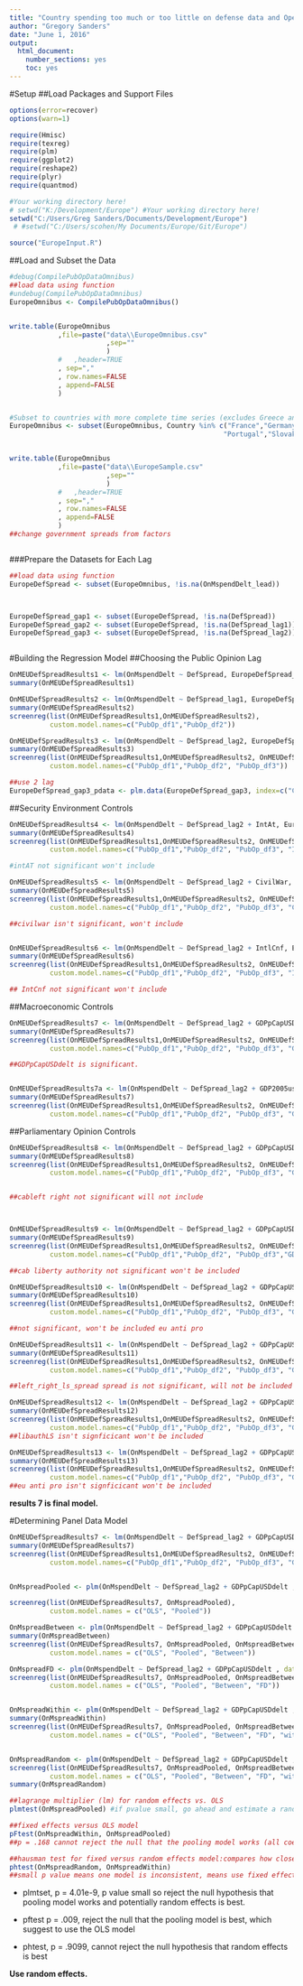 ```yaml
---
title: "Country spending too much or too little on defense data and Operations and Maintenance spending"
author: "Gregory Sanders"
date: "June 1, 2016"
output: 
  html_document: 
    number_sections: yes
    toc: yes
---
```


#Setup
##Load Packages and Support Files
```r
options(error=recover)
options(warn=1)

require(Hmisc)
require(texreg)
require(plm)
require(ggplot2)
require(reshape2)
require(plyr)
require(quantmod)

#Your working directory here!
# setwd("K:/Development/Europe") #Your working directory here!
setwd("C:/Users/Greg Sanders/Documents/Development/Europe")
 # #setwd("C:/Users/scohen/My Documents/Europe/Git/Europe")

source("EuropeInput.R")

```


##Load and Subset the Data
```r


#debug(CompilePubOpDataOmnibus)
##load data using function
#undebug(CompilePubOpDataOmnibus)
EuropeOmnibus <- CompilePubOpDataOmnibus()


write.table(EuropeOmnibus
            ,file=paste("data\\EuropeOmnibus.csv"
                        ,sep=""
                        )
            #   ,header=TRUE
            , sep=","
            , row.names=FALSE
            , append=FALSE
            )


#Subset to countries with more complete time series (excludes Greece and Serbia)
EuropeOmnibus <- subset(EuropeOmnibus, Country %in% c("France","Germany","United Kingdom","Italy","Netherlands","Poland",
                                                     "Portugal","Slovakia","Spain","Turkey"))


write.table(EuropeOmnibus
            ,file=paste("data\\EuropeSample.csv"
                        ,sep=""
                        )
            #   ,header=TRUE
            , sep=","
            , row.names=FALSE
            , append=FALSE
            )
##change government spreads from factors



```


###Prepare the Datasets for Each Lag
```r

##load data using function
EuropeDefSpread <- subset(EuropeOmnibus, !is.na(OnMspendDelt_lead))



EuropeDefSpread_gap1 <- subset(EuropeDefSpread, !is.na(DefSpread))
EuropeDefSpread_gap2 <- subset(EuropeDefSpread, !is.na(DefSpread_lag1))
EuropeDefSpread_gap3 <- subset(EuropeDefSpread, !is.na(DefSpread_lag2))



```


#Building the Regression Model
##Choosing the Public Opinion Lag
```r
OnMEUDefSpreadResults1 <- lm(OnMspendDelt ~ DefSpread, EuropeDefSpread_gap1) 
summary(OnMEUDefSpreadResults1)

OnMEUDefSpreadResults2 <- lm(OnMspendDelt ~ DefSpread_lag1, EuropeDefSpread_gap2) 
summary(OnMEUDefSpreadResults2)
screenreg(list(OnMEUDefSpreadResults1,OnMEUDefSpreadResults2),
          custom.model.names=c("PubOp_df1","PubOp_df2"))

OnMEUDefSpreadResults3 <- lm(OnMspendDelt ~ DefSpread_lag2, EuropeDefSpread_gap3) 
summary(OnMEUDefSpreadResults3)
screenreg(list(OnMEUDefSpreadResults1,OnMEUDefSpreadResults2, OnMEUDefSpreadResults3),
          custom.model.names=c("PubOp_df1","PubOp_df2", "PubOp_df3"))

##use 2 lag
EuropeDefSpread_gap3_pdata <- plm.data(EuropeDefSpread_gap3, index=c("Country", "Year"))

```

##Security Environment Controls

```r
OnMEUDefSpreadResults4 <- lm(OnMspendDelt ~ DefSpread_lag2 + IntAt, EuropeDefSpread_gap3) 
summary(OnMEUDefSpreadResults4)
screenreg(list(OnMEUDefSpreadResults1,OnMEUDefSpreadResults2, OnMEUDefSpreadResults3, OnMEUDefSpreadResults4),
          custom.model.names=c("PubOp_df1","PubOp_df2", "PubOp_df3", "IntAt"))

#intAT not significant won't include

OnMEUDefSpreadResults5 <- lm(OnMspendDelt ~ DefSpread_lag2 + CivilWar, EuropeDefSpread_gap3) 
summary(OnMEUDefSpreadResults5)
screenreg(list(OnMEUDefSpreadResults1,OnMEUDefSpreadResults2, OnMEUDefSpreadResults3, OnMEUDefSpreadResults5),
          custom.model.names=c("PubOp_df1","PubOp_df2", "PubOp_df3", "CivilWar"))

##civilwar isn't significant, won't include


OnMEUDefSpreadResults6 <- lm(OnMspendDelt ~ DefSpread_lag2 + IntlCnf, EuropeDefSpread_gap3) 
summary(OnMEUDefSpreadResults6)
screenreg(list(OnMEUDefSpreadResults1,OnMEUDefSpreadResults2, OnMEUDefSpreadResults3, OnMEUDefSpreadResults6),
          custom.model.names=c("PubOp_df1","PubOp_df2", "PubOp_df3", "IntCnf"))

## IntCnf not significant won't include

```

##Macroeconomic Controls

```r

OnMEUDefSpreadResults7 <- lm(OnMspendDelt ~ DefSpread_lag2 + GDPpCapUSDdelt, EuropeDefSpread_gap3) 
summary(OnMEUDefSpreadResults7)
screenreg(list(OnMEUDefSpreadResults1,OnMEUDefSpreadResults2, OnMEUDefSpreadResults3, OnMEUDefSpreadResults7),
          custom.model.names=c("PubOp_df1","PubOp_df2", "PubOp_df3", "GDPpc"))

##GDPpCapUSDdelt is significant.


OnMEUDefSpreadResults7a <- lm(OnMspendDelt ~ DefSpread_lag2 + GDP2005usdDelt, EuropeDefSpread_gap3) 
summary(OnMEUDefSpreadResults7)
screenreg(list(OnMEUDefSpreadResults1,OnMEUDefSpreadResults2, OnMEUDefSpreadResults3, OnMEUDefSpreadResults7),
          custom.model.names=c("PubOp_df1","PubOp_df2", "PubOp_df3", "GDP2005"))


```


##Parliamentary Opinion Controls
```r
OnMEUDefSpreadResults8 <- lm(OnMspendDelt ~ DefSpread_lag2 + GDPpCapUSDdelt + Cab_left_right, EuropeDefSpread_gap3) 
summary(OnMEUDefSpreadResults8)
screenreg(list(OnMEUDefSpreadResults1,OnMEUDefSpreadResults2, OnMEUDefSpreadResults3, OnMEUDefSpreadResults7, OnMEUDefSpreadResults8),
          custom.model.names=c("PubOp_df1","PubOp_df2", "PubOp_df3", "GDPpCapUSDdelt", "Cableftright"))


##cableft right not significant will not include



OnMEUDefSpreadResults9 <- lm(OnMspendDelt ~ DefSpread_lag2 + GDPpCapUSDdelt + Cab_liberty_authority, EuropeDefSpread_gap3) 
summary(OnMEUDefSpreadResults9)
screenreg(list(OnMEUDefSpreadResults1,OnMEUDefSpreadResults2, OnMEUDefSpreadResults3, OnMEUDefSpreadResults7, OnMEUDefSpreadResults9),
          custom.model.names=c("PubOp_df1","PubOp_df2", "PubOp_df3","GDPpCapUSDdelt", "lib_authority"))

##cab liberty authority not significant won't be included

OnMEUDefSpreadResults10 <- lm(OnMspendDelt ~ DefSpread_lag2 + GDPpCapUSDdelt + Cab_eu_anti_pro, EuropeDefSpread_gap3) 
summary(OnMEUDefSpreadResults10)
screenreg(list(OnMEUDefSpreadResults1,OnMEUDefSpreadResults2, OnMEUDefSpreadResults3, OnMEUDefSpreadResults7, OnMEUDefSpreadResults10),
          custom.model.names=c("PubOp_df1","PubOp_df2", "PubOp_df3", "GDPpCapUSDdelt", "euAntiPro"))

##not significant, won't be included eu anti pro

OnMEUDefSpreadResults11 <- lm(OnMspendDelt ~ DefSpread_lag2 + GDPpCapUSDdelt +left_right_ls_spread , EuropeDefSpread_gap3) 
summary(OnMEUDefSpreadResults11)
screenreg(list(OnMEUDefSpreadResults1,OnMEUDefSpreadResults2, OnMEUDefSpreadResults3, OnMEUDefSpreadResults7, OnMEUDefSpreadResults11),
          custom.model.names=c("PubOp_df1","PubOp_df2", "PubOp_df3", "GDP", "leftrightLS"))

##left_right_ls_spread spread is not significant, will not be included 

OnMEUDefSpreadResults12 <- lm(OnMspendDelt ~ DefSpread_lag2 + GDPpCapUSDdelt  + liberty_authority_ls_spread, EuropeDefSpread_gap3) 
summary(OnMEUDefSpreadResults12)
screenreg(list(OnMEUDefSpreadResults1,OnMEUDefSpreadResults2, OnMEUDefSpreadResults3, OnMEUDefSpreadResults7, OnMEUDefSpreadResults11, OnMEUDefSpreadResults12),
          custom.model.names=c("PubOp_df1","PubOp_df2", "PubOp_df3", "GDP", "leftrightLS", "libauthLS"))
##libauthLS isn't signficicant won't be included

OnMEUDefSpreadResults13 <- lm(OnMspendDelt ~ DefSpread_lag2 + GDPpCapUSDdelt  + eu_anti_pro_ls_spread, EuropeDefSpread_gap3) 
summary(OnMEUDefSpreadResults13)
screenreg(list(OnMEUDefSpreadResults1,OnMEUDefSpreadResults2, OnMEUDefSpreadResults3, OnMEUDefSpreadResults7, OnMEUDefSpreadResults11, OnMEUDefSpreadResults13),
          custom.model.names=c("PubOp_df1","PubOp_df2", "PubOp_df3", "GDP", "leftrightLS", "euantiproLS"))
##eu anti pro isn't signficicant won't be included

```

**results 7 is final model.**

#Determining Panel Data Model


``` r

OnMEUDefSpreadResults7 <- lm(OnMspendDelt ~ DefSpread_lag2 + GDPpCapUSDdelt , EuropeDefSpread_gap3) 
summary(OnMEUDefSpreadResults7)
screenreg(list(OnMEUDefSpreadResults1,OnMEUDefSpreadResults2, OnMEUDefSpreadResults3, OnMEUDefSpreadResults7, OnMEUDefSpreadResults7),
          custom.model.names=c("PubOp_df1","PubOp_df2", "PubOp_df3", "GDP", "leftrightLS"))


OnMspreadPooled <- plm(OnMspendDelt ~ DefSpread_lag2 + GDPpCapUSDdelt , data = EuropeDefSpread_gap3_pdata, model = "pooling")

screenreg(list(OnMEUDefSpreadResults7, OnMspreadPooled),
          custom.model.names = c("OLS", "Pooled"))

OnMspreadBetween <- plm(OnMspendDelt ~ DefSpread_lag2 + GDPpCapUSDdelt , data = EuropeDefSpread_gap3_pdata, model = "between")
summary(OnMspreadBetween)
screenreg(list(OnMEUDefSpreadResults7, OnMspreadPooled, OnMspreadBetween),
          custom.model.names = c("OLS", "Pooled", "Between"))

OnMspreadFD <- plm(OnMspendDelt ~ DefSpread_lag2 + GDPpCapUSDdelt , data = EuropeDefSpread_gap3_pdata, model = "fd") ##when variables don't vary from one year to the next, the variable is dropped because the first difference takes difference of the model averaged over time from the original model and for these variables the value would be 0.
screenreg(list(OnMEUDefSpreadResults7, OnMspreadPooled, OnMspreadBetween, OnMspreadFD),
          custom.model.names = c("OLS", "Pooled", "Between", "FD"))


OnMspreadWithin <- plm(OnMspendDelt ~ DefSpread_lag2 + GDPpCapUSDdelt , data =  EuropeDefSpread_gap3_pdata, model = "within")
summary(OnMspreadWithin)
screenreg(list(OnMEUDefSpreadResults7, OnMspreadPooled, OnMspreadBetween, OnMspreadFD, OnMspreadWithin),
          custom.model.names = c("OLS", "Pooled", "Between", "FD", "within"))


OnMspreadRandom <- plm(OnMspendDelt ~ DefSpread_lag2 + GDPpCapUSDdelt , data = EuropeDefSpread_gap3_pdata, model = "random")
screenreg(list(OnMEUDefSpreadResults7, OnMspreadPooled, OnMspreadBetween, OnMspreadFD, OnMspreadWithin, OnMspreadRandom),
          custom.model.names = c("OLS", "Pooled", "Between", "FD", "within", "Random"))
summary(OnMspreadRandom)

##lagrange multiplier (lm) for random effects vs. OLS
plmtest(OnMspreadPooled) #if pvalue small, go ahead and estimate a random effects model. "alternative hypothesis, significant effects"

##fixed effects versus OLS model
pFtest(OnMspreadWithin, OnMspreadPooled)
##p = .168 cannot reject the null that the pooling model works (all coefficients for each country should be the same ever year) if p value low, supports the within model(accept alternative hypothesis: significant effects)

##hausman test for fixed versus random effects model:compares how close the coefficients of the model are:
phtest(OnMspreadRandom, OnMspreadWithin)
##small p value means one model is inconsistent, means use fixed effects model b/c that gives you consistent estimates.
```

- plmtset, p = 4.01e-9, p value small so reject the null hypothesis that pooling model works and potentially random effects is best. 

- pftest p = .009, reject the null that the pooling model is best, which suggest to use the OLS model

- phtest, p = .9099, cannot reject the null hypothesis that random effects is best

**Use random effects.**
